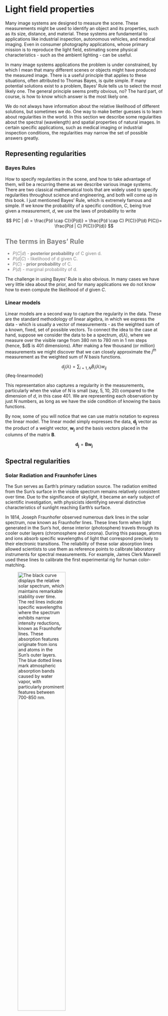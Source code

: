 # Light field properties {#sec-lightfield-properties}

Many image systems are designed to measure the scene. These measurements might be used to identify an object and its properties, such as its size, distance, and material. These systems are fundamental to applications like industrial inspection, autonomous vehicles, and medical imaging. Even in consumer photography applications, whose primary mission is to reproduce the light field, estimating scene physical characteristics - such as the ambient lighting - can be useful.

In many image systems applications the problem is under constrained, by which I mean that many different scenes or objects might have produced the measured image. There is a useful principle that applies to these situations, often attributed to Thomas Bayes, is quite simple. If many potential solutions exist to a problem, Bayes' Rule tells us to select the most likely one. The general principle seems pretty obvious, no? The hard part, of course, is how to know which answer is the most likely one.

We do not always have information about the relative likelihood of different solutions, but sometimes we do. One way to make better guesses is to learn about regularities in the world. In this section we describe some regularities about the spectral (wavelength) and spatial properties of natural images. In certain specific applications, such as medical imaging or industrial inspection conditions, the regularities may narrow the set of possible answers greatly.

## Representing regularities

### Bayes Rules

How to specify regularities in the scene, and how to take advantage of them, will be a recurring theme as we describe various image systems. There are two classical mathematical tools that are widely used to specify regularities throughout science and engineering, and both will come up in this book. I just mentioned Bayes' Rule, which is extremely famous and simple. If we know the probability of a specific condition, $C$, being true given a measurement, $d$, we use the laws of probability to write

$$
P(C | d) = \frac{P(d \cap C)}{P(d)} = \frac{P(d \cap C) P(C)}{P(d) P(C)}= \frac{P(d | C) P(C)}{P(d)}
$$

::: {#Bays-terms .callout-note style="color: gray" appearance="simple"}
## The terms in Bayes' Rule

-   $P(C | d)$ - **posterior probability** of C given d.
-   $P(d|C)$ - likelihood of d given C.
-   $P(C)$ - **prior probability** of C.
-   $P(d)$ - marginal probability of d.
:::

The challenge in using Bayes' Rule is also obvious. In many cases we have very little idea about the prior, and for many applications we do not know how to even compute the likelihood of $d$ given $C$.

### Linear models

Linear models are a second way to capture the regularity in the data. These are the standard methodology of linear algebra, in which we express the data - which is usually a vector of measurements - as the weighted sum of a known, fixed, set of possible vectors. To connect the idea to the case at hand, suppose we consider the data to be a spectrum, $d(\lambda)$, where we measure over the visible range from 380 nm to 780 nm in 1 nm steps (hence, \$d\$ is 401 dimensions). After making a few thousand (or million) measurements we might discover that we can closely approximate the $j^{th}$ measurement as the weighted sum of $N$ basis functions.

$$d_j(\lambda) = \sum_{i=1,N} B_i(\lambda) w_{ij}$$ {#eq-linearmodel}

This representation also captures a regularity in the measurements, particularly when the value of $N$ is small (say, 5, 10, 20) compared to the dimension of $d$, in this case 401. We are representing each observation by just $N$ numbers, as long as we have the side condition of knowing the basis functions.

By now, some of you will notice that we can use matrix notation to express the linear model. The linear model simply expresses the data, $\mathbf{d_j}$ vector as the product of a weight vector, $\mathbf{w_j}$ and the basis vectors placed in the columns of the matrix $\mathbf{B}$.

$$\mathbf{d_j} = \mathbf{B} \mathbf{w_j}$$

## Spectral regularities

```{=html}
<!-- [https://chatgpt.com/share/679ebc49-5a7c-8002-a282-598e7f1bbb30 ]
Solar spectrum. Fraunhofer lines.  Stability of the solar spectrum 

https://chatgpt.com/c/679ebbfc-b510-8002-b372-489cd173d5d0

CIE Data downloaded to ISETCam from here.  Placed in data/lights/daylight and data/lights/solar  These appear to be distinguished, for now, based on Earth's surface or Sun's surface.

https://cie.co.at/datatable/components-relative-spectral-distribution-daylight
-->
```

### Solar Radiation and Fraunhofer Lines

The Sun serves as Earth's primary radiation source. The radiation emitted from the Sun's surface in the visible spectrum remains relatively consistent over time. Due to the significance of skylight, it became an early subject of scientific investigation, with physicists identifying several distinctive characteristics of sunlight reaching Earth's surface.

In 1814, Joseph Fraunhofer observed numerous dark lines in the solar spectrum, now known as Fraunhofer lines. These lines form when light generated in the Sun's hot, dense interior (photosphere) travels through its cooler outer layers (chromosphere and corona). During this passage, atoms and ions absorb specific wavelengths of light that correspond precisely to their electronic transitions. The reliability of these solar absorption lines allowed scientists to use them as reference points to calibrate laboratory instruments for spectral measurements. For example, James Clerk Maxwell used these lines to calibrate the first experimental rig for human color-matching.

![The black curve displays the relative solar spectrum, which maintains remarkable stability over time. The red lines indicate specific wavelengths where the spectrum exhibits narrow intensity reductions, known as Fraunhofer lines. These absorption features originate from ions and atoms in the Sun's outer layers. The blue dotted lines mark atmospheric absorption bands caused by water vapor, with particularly prominent features between 700-850 nm.](images/lightfields/01-solar-lines.png){#fig-solarspectrum fig-align="center" width="60%"}

### Atmospheric Effects on Solar Radiation

Several spectral absorption lines observed at Earth's surface originate not from the Sun itself but from water vapor (H₂O) and other molecules in Earth's atmosphere. Unlike the stable solar absorption lines, these atmospheric absorptions can fluctuate relatively quickly with changing weather conditions.

As solar radiation traverses Earth's atmosphere, it undergoes substantial alteration by atmospheric particles and moisture. Additionally, the radiation's path length through the atmosphere varies with the time of day. Longer path lengths—such as during sunrise or sunset—further modify the spectral composition of radiation reaching Earth's surface.

A number of different groups have reported measurements of solar radiation at the Earth's surface at varying times of day and weather conditions. Figure #fig-daylights Examples of the typical variation in the shape of the spectral power distribution in Granada, Spain (reference) and Stanford, California.

![The spectral power distribution of daylights sampled at the Earth's surface in Granada, Spain (left) and Stanford, California (right) at different times of day and weather conditions. The spectra have been scaled to be equal at 550nm.](images/lightfields/01-solar-granada.png){#fig-daylights fig-align="center" width="60%"}

These combined factors—atmospheric composition and path length variations—create a complex and dynamic radiation environment at Earth's surface. To account for these complexities, scientists employ models that represent both the mean characteristics and the natural variations of skylight incident upon Earth's surface.

![The solid curve shows the mean daylight spectrum measured by Judd, Macadam and Wyszecki which was evolved into a CIE standard for daylights. The solid circles are placed at the wavelengths of the Fraunhofer and atmospheric water vapor lines. The additional two curves are basis functions that, together with the mean, form a linear model of daylight spectral power distributions. Most daylights can be modeled as proportional to the mean plus weighted sums of these two bases.](images/lightfields/01-solar-basis.png){#fig-ciedaylight fig-align="center" width="60%"}

<!--
Moonlight regularities. Used for space travel.https://chatgpt.com/share/67410dd0-ff54-8002-9b73-65294a849fe6 “The Potential of Moonlight Remote Sensing: A Systematic Assessment” explores the potential of using moonlight in remote sensing for nighttime Earth observation. The study uses data from VIIRS, the ISS, and UAV systems to evaluate moonlight’s capabilities.“Simulation Study of the Lunar Spectral Irradiances and the Earth-Based Moon Observation Geometry” focuses on modeling the spectral irradiance of moonlight using the Hapke model and its applications in satellite radiometric calibration.
-->

::: {#california-sun .callout-note collapse="true" appearance="simple"}
## Do it yourself daylight spectra

When he was a student at Stanford, Jeff DiCarlo decided to measure the daylight outside his office for himself. Checking things for himself is in his nature. Jeff pointed a spectral radiometer at a calibrated surface outside his window and configured a computer to make about ten thousand measurements during the course of a year. These measurements were made at times that pass for different weather conditions in California. I have included a random sample of 1000 of these measurements in ISETCam, and this figure shows the mean spectral power distribution of these measurements.

The data he measured were well approximated by the weighted sum of the CIE daylight bases. You can see that the instrument recorded several 'notches' the spectrum at wavelengths corresponding to the Fraunhofer and water vapor lines - though, I suspect there is an instrument calibration error of a few nanometers at wavelengths above 700nm. Were I to write a research paper based on these data, I would probably introduce the correction because I believe the physics on the locations of these wavelengths is secure.

![Average daylight measurements on the Stanford campus (solid) and CIE daylight basis fit to the measured average (dotted). The solid circles are placed at the locations of Fraunhofer and water vapor wavelengths.](images/lightfields/01-solar-stanford.png){#fig-stanfordsun fig-align="center" width="60%"}
:::

### Surface reflectance regularities

Perhaps most of the value of vision arises from the ability to interpret the interaction between the ambient electromagnetic radiation and environmental materials. The environment itself is usefully divided into "things and stuff"[^lightfields-properties-1]. It is not an exaggeration to say that human vision is the remarkable invention of being able to decode the properties of things and stuff in the environment from the way illumination interacts with these objects and materials.

[^lightfields-properties-1]: Things are the countable, discrete objects with defined shapes and boundaries (e.g., cars, chairs, animals). Stuff is amorphous materials or textures without fixed boundaries (e.g., water, grass, sky, sand).

::: callout-note
## Things and Stuff

The division between *things* and *stuff* is an important distinction for projects involving scene understanding:

Thingsrefers to countable, discrete objects with defined shapes and boundaries (e.g., cars, chairs, animals). Stuff refers to amorphous materials or textures without fixed boundaries (e.g., water, grass, sky, sand).

This distinction simplifies computational tasks like segmentation, where *things* require instance-level detection, while *stuff* is segmented regionally based on texture or material properties. Human vision similarly leverages these categories, with *stuff* often processed holistically for material properties (e.g., gloss, roughness), and *things* analyzed for object identity and function.

Citations:

\[2\] [Ted Adelson on things and stuff](https://www.microsoft.com/en-us/research/video/on-seeing-stuff-the-perception-of-materials-and-surfaces/).

\[8\] [Roland Fleming on things and stuff](https://www.annualreviews.org/doi/10.1146/annurev-vision-102016-061429)

\[9\] [Measurements for categorizing materials](https://www.nature.com/articles/s41562-023-01601-0)
:::

```{=html}
<!--
In computer vision and perceptual science, the division between *things* and *stuff* is a foundational classification for scene understanding:

**Things**  
- Refer to countable, discrete objects with defined shapes and boundaries (e.g., cars, chairs, animals).  
- Recognition relies on structural cues like shape, contours, and spatial arrangement[1][4].  

**Stuff**  
- Encompasses amorphous materials or textures without fixed boundaries (e.g., water, grass, sky, sand).  
- Identified primarily through local appearance features such as color, texture, and reflectance properties[1][8].  

**Key Differences**  
| Aspect          | Things                          | Stuff                          |  
|-----------------|---------------------------------|--------------------------------|  
| **Boundaries**  | Well-defined (countable)        | Indistinct (uncountable)       |  
| **Recognition** | Shape, structure                | Texture, color, reflectance[2][8] |  
| **Examples**    | Cars, buildings                 | Water, sky, foliage[1][4]      |  

This distinction simplifies computational tasks like segmentation, where *things* require instance-level detection, while *stuff* is segmented regionally based on texture or material properties[4][8]. Human vision similarly leverages these categories, with *stuff* often processed holistically for material properties (e.g., gloss, roughness)[2][9], and *things* analyzed for object identity and function[1].  

The interplay between the two is critical for panoptic segmentation, where unified models jointly label *things* (as instances) and *stuff* (as semantic regions)[4].

Citations:
[1] https://cacm.acm.org/research/scene-understanding-by-labeling-pixels/
[2] https://www.microsoft.com/en-us/research/video/on-seeing-stuff-the-perception-of-materials-and-surfaces/
[3] https://www.waterfootprint.org/resources/Report12.pdf
[4] https://openaccess.thecvf.com/content/CVPR2021/papers/Shen_Toward_Joint_Thing-and-Stuff_Mining_for_Weakly_Supervised_Panoptic_Segmentation_CVPR_2021_paper.pdf
[5] https://pmc.ncbi.nlm.nih.gov/articles/PMC7768321/
[6] https://catalogue.unccd.int/1659_Dasgupta_Review_-_Full_Report.pdf
[7] https://www.mindbodyevolution.info/the-science-of-seeing/
[8] https://www.annualreviews.org/doi/10.1146/annurev-vision-102016-061429
[9] https://www.nature.com/articles/s41562-023-01601-0

---
Answer from Perplexity: pplx.ai/share
-->
```

A full description of this interaction can be complex and difficult to measure. Consider that the radiation incident on a small, planar patch of material can come from many different incident angles (two dimensions). This radiation may be reflected in many different directions (two more dimensions). The division into reflected light, absorbed light, and transmitted light may depend on the wavelength and polarization of the incident light (two more dimensions). Finally, although the wavelength of the incident and reflected light are most often the same, there are fluorescent materials that convert incident radiation at one wavelength into exitant radiation at different wavelengths. Fluorescent materials are widespread in biology, and such molecules are widely used in biomedical applications. They are also used by people who manufacture clothing detergent and want a washing to result in a brighter white.

Despite the general complexity, which we will discuss in more detail later, there are certain surface reflectance properties that are common. These are useful to know, and we can represent them as a priori information or in the form of a linear model. First, many materials reflect light incident from any direction equally in all directions. That is why illuminating a planar surface patch with a narrow laser beam, incident from one direction, is visible even as we move about and view the surface from positions. Such materials have *diffuse reflectance*, also called *Lambertian reflectance* to honor the Swiss physicist, Johan Lambert (1728-1888) who formalized the mathematical description. In addition to characterizing diffuse reflectance, Lambert observed that the apparent brightness changes as we move around. He explained this by noting that the projected area seen by the observer depends on the angle between the normal of the planar patch and the observer. Many surfaces are modeled as Lambertian in computer graphics, or assumed to be Lambertian in computer vision. Adding additional surface properties can improve the system performance, but it is common to start with a Lambertian approximation. <!--
https://chatgpt.com/c/67e2fe34-d268-8002-92d9-b6be5cf568e5

The term **"Lambertian reflectance"** originates from the work of the Swiss mathematician, physicist, and astronomer **Johann Heinrich Lambert (1728–1777)**. It is named after him because he was the first to formalize the mathematical description of **diffuse reflection** in his 1760 treatise *Photometria*, where he laid the foundations of modern photometry.

### **Scientific Background**
1. **Lambert's Cosine Law (1760)**  
   Lambert’s key insight was that an ideal **diffuse surface** (later called a Lambertian surface) reflects light **equally in all directions** regardless of the viewing angle. However, the perceived brightness (radiance) of the surface follows a cosine relationship relative to the surface normal and the incident light direction. Mathematically, this is expressed as:

   \[
   L = L_0 \cos\theta
   \]

   where:
   - \( L \) is the radiance observed in a particular direction,
   - \( L_0 \) is the radiance when viewed normal to the surface,
   - \( \theta \) is the angle between the surface normal and the viewing direction.

   This means that even though light is scattered uniformly, the intensity decreases with increasing angle from the normal because the projected area exposed to the observer diminishes.

2. **Diffuse vs. Specular Reflection**  
   - In contrast to **specular reflection** (e.g., mirror-like surfaces), where light is reflected in a single direction, **Lambertian surfaces** scatter incident light uniformly in all directions.  
   - Common examples include **matte surfaces, paper, and frosted glass**, which approximate Lambertian reflectance.

3. **Applications in Science and Engineering**  
   - Lambertian reflectance is widely used in **computer graphics**, **computer vision**, **remote sensing**, and **optics** to model realistic surface appearance.
   - Many real-world materials exhibit approximately Lambertian properties, making it a useful approximation in radiative transfer and reflectance modeling.

Thus, the name "Lambertian reflectance" honors **Johann Heinrich Lambert**, whose work in photometry provided the mathematical framework for understanding **diffuse reflection**.
-->

The spectral characteristics of the surfaces in our environment, over the visible range, are fairly regular as well. There are many different surfaces, so that unlike the solar radiation and we cannot assess the whole world. But for many applications, say walking in a forest, or working inside of a commercial office building, or driving on the road, the collection of likely surfaces can be sampled. It is generally agreed that the surface spectral reflectance functions - the fraction of incident light that is reflected by the surface - is a relatively smooth function of wavelength. Joseph Cohen () and E.L. Krinov collected a few hundred surface reflectance samples over the visible range. a number of investigators \## Spatial regularities in natural scenes

### 1/f spatial frequency fall

Who first pointed this out? Relationship to the scale invariant idea of fractals, and the fractal nature of many things.

Ruderman and Bialek paper on natural image statistics.

Field, Olshausen

David M - famous mathematician guy

### Dead leaves model

Jon's Matlab script as a basis for discussing this.

Also, the deadleaves function in ISETCam.